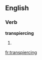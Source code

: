 
==English==

===Verb===
'''transpiercing'''

# {{present participle of|transpierce}}

[[fr:transpiercing]]